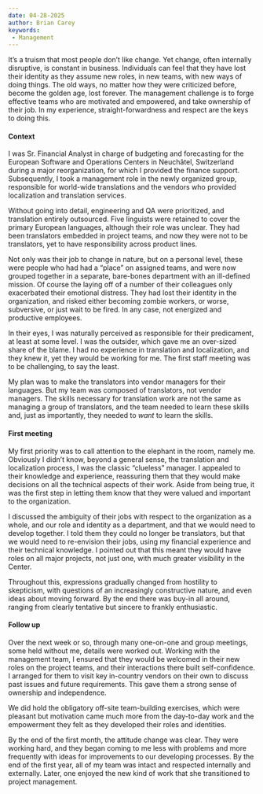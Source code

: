 ```yaml
---
date: 04-28-2025
author: Brian Carey
keywords: 
 - Management
---
```


It's a truism that most people don't like change. Yet change, often internally disruptive, is constant in business. Individuals can feel that they have lost their identity as they assume new roles, in new teams, with new ways of doing things. The old ways, no matter how they were criticized before, become the golden age, lost forever. The management challenge is to forge effective teams who are motivated and empowered, and take ownership of their job. In my experience, straight-forwardness and respect are the keys to doing this.

#### Context

I was Sr. Financial Analyst in charge of budgeting and forecasting for the European Software and Operations Centers in Neuchâtel, Switzerland during a major reorganization, for which I provided the finance support. Subsequently, I took a management role in the newly organized group, responsible for world-wide translations and the vendors who provided localization and translation services.

Without going into detail, engineering and QA were prioritized, and translation entirely outsourced. Five linguists were retained to cover the primary European languages, although their role was unclear. They had been translators embedded in project teams, and now they were not to be translators, yet to have responsibility across product lines.

Not only was their job to change in nature, but on a personal level, these were people who had had a "place" on assigned teams, and were now grouped together in a separate, bare-bones department with an ill-defined mission. Of course the laying off of a number of their colleagues only exacerbated their emotional distress. They had lost their identity in the organization, and risked either becoming zombie workers, or worse, subversive, or just wait to be fired. In any case, not energized and productive employees.

In their eyes, I was naturally perceived as responsible for their predicament, at least at some level. I was the outsider, which gave me an over-sized share of the blame. I had no experience in translation and localization, and they knew it, yet they would be working for me. The first staff meeting was to be challenging, to say the least.

My plan was to make the translators into vendor managers for their languages. But my team was composed of translators, not vendor managers. The skills necessary for translation work are not the same as managing a group of translators, and the team needed to learn these skills and, just as importantly, they needed to _want_ to learn the skills.

#### First meeting

My first priority was to call attention to the elephant in the room, namely me. Obviously I didn't know, beyond a general sense, the translation and localization process, I was the classic "clueless" manager. I appealed to their knowledge and experience, reassuring them that they would make decisions on all the technical aspects of their work. Aside from being true, it was the first step in letting them know that they were valued and important to the organization.

I discussed the ambiguity of their jobs with respect to the organization as a whole, and our role and identity as a department, and that we would need to develop together. I told them they could no longer be translators, but that we would need to re-envision their jobs, using my financial experience and their technical knowledge. I pointed out that this meant they would have roles on all major projects, not just one, with much greater visibility in the Center.

Throughout this, expressions gradually changed from hostility to skepticism, with questions of an increasingly constructive nature, and even ideas about moving forward. By the end there was buy-in all around, ranging from clearly tentative but sincere to frankly enthusiastic.

#### Follow up

Over the next week or so, through many one-on-one and group meetings, some held without me, details were worked out. Working with the management team, I ensured that they would be welcomed in their new roles on the project teams, and their interactions there built self-confidence. I arranged for them to visit key in-country vendors on their own to discuss past issues and future requirements. This gave them a strong sense of ownership and independence.

We did hold the obligatory off-site team-building exercises, which were pleasant but motivation came much more from the day-to-day work and the empowerment they felt as they developed their roles and identities.

By the end of the first month, the attitude change was clear. They were working hard, and they began coming to me less with problems and more frequently with ideas for improvements to our developing processes. By the end of the first year, all of my team was intact and respected internally and externally. Later, one enjoyed the new kind of work that she transitioned to project management.

